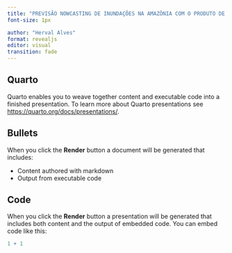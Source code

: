---
title: "PREVISÃO NOWCASTING DE INUNDAÇÕES NA AMAZÔNIA COM O PRODUTO DE CHUVA POR SENSORIAMENTO REMOTO PDIRnow E REDES NEURAIS ARTIFICIAIS " 
font-size: 1px

author: "Herval Alves"
format: revealjs
editor: visual
transition: fade
---

## Quarto

Quarto enables you to weave together content and executable code into a finished presentation. To learn more about Quarto presentations see <https://quarto.org/docs/presentations/>.

## Bullets

When you click the **Render** button a document will be generated that includes:

-   Content authored with markdown
-   Output from executable code

## Code

When you click the **Render** button a presentation will be generated that includes both content and the output of embedded code. You can embed code like this:

```{r}
1 + 1
```
